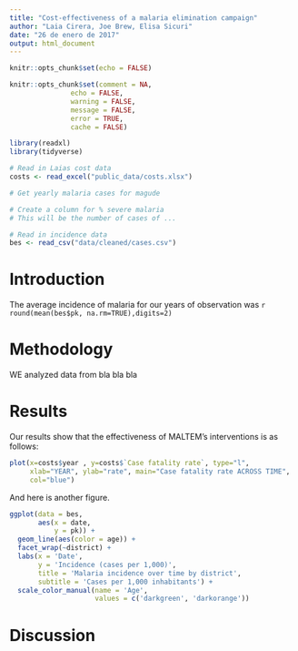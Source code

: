 ```yaml
---
title: "Cost-effectiveness of a malaria elimination campaign"
author: "Laia Cirera, Joe Brew, Elisa Sicuri"
date: "26 de enero de 2017"
output: html_document
---
```


```r
knitr::opts_chunk$set(echo = FALSE)
```

```r
knitr::opts_chunk$set(comment = NA, 
               echo = FALSE, 
               warning = FALSE, 
               message = FALSE, 
               error = TRUE, 
               cache = FALSE)
```

```r
library(readxl)
library(tidyverse)

# Read in Laias cost data
costs <- read_excel("public_data/costs.xlsx")

# Get yearly malaria cases for magude 

# Create a column for % severe malaria
# This will be the number of cases of ...

# Read in incidence data
bes <- read_csv("data/cleaned/cases.csv")
```

# Introduction

The average incidence of malaria for our years of observation was `r round(mean(bes$pk, na.rm=TRUE),digits=2)`


# Methodology

WE analyzed data from bla bla bla

# Results

Our results show that the effectiveness of MALTEM's interventions is as follows: 

```r
plot(x=costs$year , y=costs$`Case fatality rate`, type="l",
     xlab="YEAR", ylab="rate", main="Case fatality rate ACROSS TIME",
     col="blue")
```

And here is another figure.

```r

ggplot(data = bes,
       aes(x = date,
           y = pk)) +
  geom_line(aes(color = age)) +
  facet_wrap(~district) +
  labs(x = 'Date',
       y = 'Incidence (cases per 1,000)',
       title = 'Malaria incidence over time by district',
       subtitle = 'Cases per 1,000 inhabitants') +
  scale_color_manual(name = 'Age',
                     values = c('darkgreen', 'darkorange'))
```

# Discussion